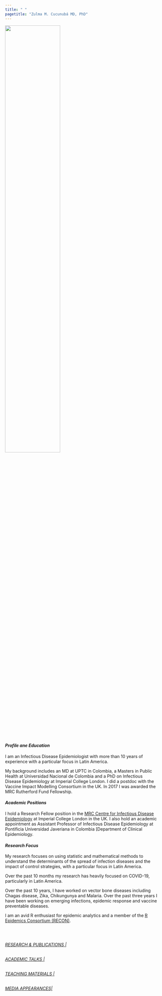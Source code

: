 ```yaml
---
title: " "
pagetitle: "Zulma M. Cucunubá MD, PhD"
---
```


<link rel="stylesheet" href="styles.css" type="text/css">
<link rel="stylesheet" href="academicicons/css/academicons.min.css"/>

<img src="images/ZCucunuba.jpeg" style="width:60%; border:0px solid">


#### *Profile ane Education*

I am an Infectious Disease Epidemiologist with more than 10 years of experience with a particular focus in Latin America.

My background includes an MD at UPTC in Colombia, a Masters in Public Health at Universidad Nacional de Colombia and a PhD on Infectious Disease Epidemiology at Imperial College London. I did a postdoc with the Vaccine Impact Modelling Consortium in the UK. In 2017 I was awarded the MRC Rutherford Fund Fellowship.
<br />

#### _Academic Positions_

I hold a Research Fellow position in the [MRC Centre for Infectious Disease Epidemiology](https://www.imperial.ac.uk/people/zulma.cucunuba)  at Imperial College London in the UK. I also hold an academic appointment as Assistant Professor of Infectious Disease Epidemiology at Pontificia Universidad Javeriana in Colombia  [Department of Clinical Epidemiology.
<br />

#### *Research Focus*

My research focuses on using statistic and mathematical methods to understand the determinants of the spread of infection diseases and the impact of control strategies, with a particular focus in Latin America. 

Over the past 10 months my research has heavily focused on COVID-19, particularly in Latin America.

Over the past 10 years, I have worked on vector bone diseases including Chagas disease, Zika, Chikungunya and Malaria. Over the past three years I have been working on emerging infections, epidemic response and vaccine preventable diseases.

I am an avid R enthusiast for epidemic analytics and a member of the [R Epidemics Consortium (RECON)](https://www.repidemicsconsortium.org/people/). 

<br />
<br />

[*RESEARCH & PUBLICATIONS    |*](http://zulmamcucunuba.org/res_publications.html) 
<br />

<br />
[*ACADEMIC TALKS    |*](http://zulmamcucunuba.org/talks.html) 
<br />

<br />
[*TEACHING MATERIALS    |*](http://zulmamcucunuba.org/teaching.html) 
<br />

<br />
[*MEDIA APPEARANCES|*](http://zulmamcucunuba.org/media.html) 
<br />

